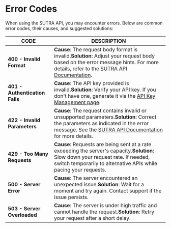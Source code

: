 # Error Codes

When using the SUTRA API, you may encounter errors. Below are common error codes, their causes, and suggested solutions:

| **CODE**                       | **DESCRIPTION**                                                                                                                                                                                       |
| ------------------------------ | ----------------------------------------------------------------------------------------------------------------------------------------------------------------------------------------------------- |
| **400 - Invalid Format**       | **Cause**: The request body format is invalid.**Solution**: Adjust your request body based on the error message hints. For more details, refer to the [SUTRA API Documentation](#).                   |
| **401 - Authentication Fails** | **Cause**: The API key provided is invalid.**Solution**: Verify your API key. If you don't have one, generate it via the [API Key Management page](https://www.two.ai/sutra/apirequest).              |
| **422 - Invalid Parameters**   | **Cause**: The request contains invalid or unsupported parameters.**Solution**: Correct the parameters as indicated in the error message. See the [SUTRA API Documentation](#) for more details.      |
| **429 - Too Many Requests**    | **Cause**: Requests are being sent at a rate exceeding the server's capacity.**Solution**: Slow down your request rate. If needed, switch temporarily to alternative APIs while pacing your requests. |
| **500 - Server Error**         | **Cause**: The server encountered an unexpected issue.**Solution**: Wait for a moment and try again. Contact support if the issue persists.                                                           |
| **503 - Server Overloaded**    | **Cause**: The server is under high traffic and cannot handle the request.**Solution**: Retry your request after a short delay.                                                                       | 